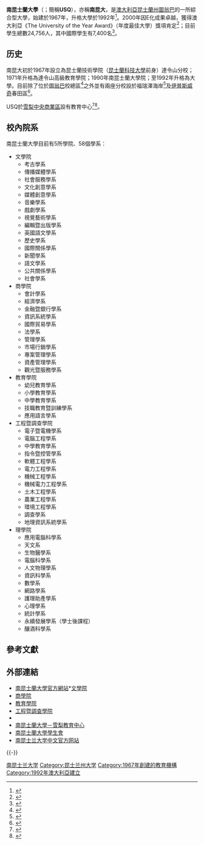 {{Infobox University
|Name=南昆士蘭大學|
|EnglishName=The University of Southern Queensland|
|SealImage=
|SealInfo=南昆士蘭大學校徽|
|Motto=''Per Studia Mens Nova'' ([[拉丁文|拉丁文]]: "Through study the mind is renewed")|
|Established=1967年|
|Type=公立大學|
|President=|Professor Bill Lovegrove|
|Location=[[澳大利亞|澳大利亞]]，[[昆士蘭州|昆士蘭州]]，[[圖翁巴|圖翁巴]]|
|Campus=市區|
|AreaTotal=|
|Department=5學院|
|Faculty=1,788 (2018)|
|Professor=|
|Associate Professor=|
|Assistant Professor=|
|Lecturer=|
|Student=25,905（2018）|
|Undergraduate=|
|Postgraduate=|
|Website=http://www.usq.edu.au/|
|image=USQ Hervey Bay campus2.jpg
}} 
'''南昆士蘭大學'''（{{lang-en|University of Southern Queensland}}；簡稱'''USQ'''），亦稱'''南昆大'''，是[[澳大利亞|澳大利亞]][[昆士蘭州|昆士蘭州]][[圖翁巴|圖翁巴]]的一所綜合型大學，始建於1967年，升格大學於1992年<ref>{{cite web |url=http://www.usq.edu.au/aboutusq/history.htm |title=存档副本 |accessdate=2009-06-27 |deadurl=yes |archiveurl=https://web.archive.org/web/20090428134626/http://www.usq.edu.au/aboutusq/history.htm |archivedate=2009-04-28 }}</ref>。2000年因E化成果卓越，獲得澳大利亞《The University of the Year Award》（年度最佳大學）獎項肯定<ref>{{Cite web |url=http://www.usq.edu.au/electpub/e-jist/docs/Vol5_No2/swannell_frame.html |title=Regional Community Engagement within Globalized Education and Research |accessdate=2009-06-27 |archive-date=2009-06-19 |archive-url=https://web.archive.org/web/20090619124144/http://www.usq.edu.au/electpub/e-jist/docs/Vol5_No2/swannell_frame.html |dead-url=yes }}</ref>；目前學生總數24,756人，其中國際學生有7,400名<ref>{{Cite web |url=http://www.usq.edu.au/aboutusq/facts.htm |title=USQ Facts |accessdate=2009-06-27 |archive-date=2009-05-14 |archive-url=https://web.archive.org/web/20090514062749/http://usq.edu.au/aboutusq/facts.htm |dead-url=yes }}</ref>。

==历史==
南昆大初於1967年設立為昆士蘭技術學院（[[昆士蘭科技大學|昆士蘭科技大學]]前身）達令山分校；1971年升格為達令山高級教育學院；1990年南昆士蘭大學院；至1992年升格為大學。目前除了位於[[圖翁巴|圖翁巴]]校總區<ref>{{Cite web |url=http://www.usq.edu.au/toowoomba/default.htm |title=USQ Toowoomba |accessdate=2009-06-27 |archive-date=2009-07-21 |archive-url=https://web.archive.org/web/20090721054106/http://www.usq.edu.au/toowoomba/default.htm |dead-url=yes }}</ref>之外並有兩座分校設於福瑞澤海岸<ref>{{Cite web |url=http://www.usq.edu.au/frasercoast/default.htm |title=USQ Fraser Coast |accessdate=2009-06-27 |archive-date=2009-07-27 |archive-url=https://web.archive.org/web/20090727211919/http://www.usq.edu.au/frasercoast/default.htm |dead-url=yes }}</ref>及[[伊普斯威奇_(昆士蘭州)|伊普斯威奇]]春田區<ref>{{Cite web |url=http://www.usq.edu.au/springfield/default.htm |title=USQ Springfield |accessdate=2009-06-27 |archive-date=2009-07-21 |archive-url=https://web.archive.org/web/20090721141741/http://www.usq.edu.au/springfield/default.htm |dead-url=yes }}</ref>。

USQ於[[悉尼|雪梨]][[中央商務區|中央商業區]]設有教育中心<ref>{{Cite web |url=http://www.usqsydney.nsw.edu.au/ |title=USQ Sydney Education Centre |access-date=2009-06-27 |archive-date=2021-02-11 |archive-url=https://web.archive.org/web/20210211012504/http://www.usqsydney.nsw.edu.au/ |dead-url=no }}</ref><ref>{{Cite web |url=http://www.usq.edu.au/futurestudents/distanceed/ |title=存档副本 |access-date=2009-07-08 |archive-date=2009-07-08 |archive-url=https://web.archive.org/web/20090708020806/http://www.usq.edu.au/futurestudents/distanceed/ |dead-url=yes }}</ref>。

==校內院系==
南昆士蘭大學目前有5所學院、58個學系：
*文學院
**考古學系		
**傳播媒體學系
**社會服務學系
**文化創意學系
**媒體創意學系
**音樂學系
**戲劇學系
**視覺藝術學系
**編輯暨出版學系
**英國語文學系
**歷史學系	
**國際關係學系
**新聞學系	
**語文學系	
**公共關係學系	
**社會學系	
*商學院 
**會計學系	
**經濟學系	
**金融暨銀行學系
**資訊系統學系	
**國際貿易學系
**法學系	
**管理學系	
**市場行銷學系 	
**專案管理學系	
**資產管理學系	
**觀光暨服務學系
*教育學院	
**幼兒教育學系
**小學教育學系
**中學教育學系
**技職教育暨訓練學系
**應用語言學系
*工程暨調查學院
**電子暨電機學系
**電腦工程學系
**中學教育學系
**指令暨控管學系
**軟體工程學系
**電力工程學系
**機械工程學系
**機械電力工程學系
**土木工程學系
**農業工程學系
**環境工程學系
**調查學系
**地理資訊系統學系
*理學院	
**應用電腦科學系 	
**天文系	
**生物醫學系	
**電腦科學系	
**人文物理學系
**資訊科學系 		
**數學系	
**網路學系 		
**護理助產學系
**心理學系	
**統計學系	
**永續發展學系（學士後課程）
**釀酒科學系

==參考文獻==
{{reflist}}

==外部連結==
*[http://www.usq.edu.au 南昆士蘭大學官方網站]*[https://web.archive.org/web/20090702164605/http://www.usq.edu.au/arts/default.htm 文學院]	
*[https://web.archive.org/web/20090817191919/http://www.usq.edu.au/business/default.htm 商學院]	
*[https://web.archive.org/web/20090511181900/http://www.usq.edu.au/education/default.htm 教育學院]	
*[https://web.archive.org/web/20090727064302/http://www.usq.edu.au/engsurv/default.htm 工程暨調查學院]	
* {{Wayback|url=http://www.usq.edu.au/ |date=20090727064302 }}
*[http://www.usqsydney.nsw.edu.au 南昆士蘭大學－雪梨教育中心] {{Wayback|url=http://www.usqsydney.nsw.edu.au/ |date=20210211012504 }}
*[https://web.archive.org/web/20060510151923/http://www.studentguild.com.au/default.asp 南昆士蘭大學學生會] 
*[http://www.usqchina.com/ 南昆士兰大学中文官方网站] {{Wayback|url=http://www.usqchina.com/ |date=20210116113909 }}

{{-}}
{{澳大利亚大学}}

{{DEFAULTSORT:University of Southern Queensland}}
[[Category:南昆士兰大学|]]
[[Category:昆士兰州大学|Category:昆士兰州大学]]
[[Category:1967年創建的教育機構|Category:1967年創建的教育機構]]
[[Category:1992年澳大利亞建立|Category:1992年澳大利亞建立]]
